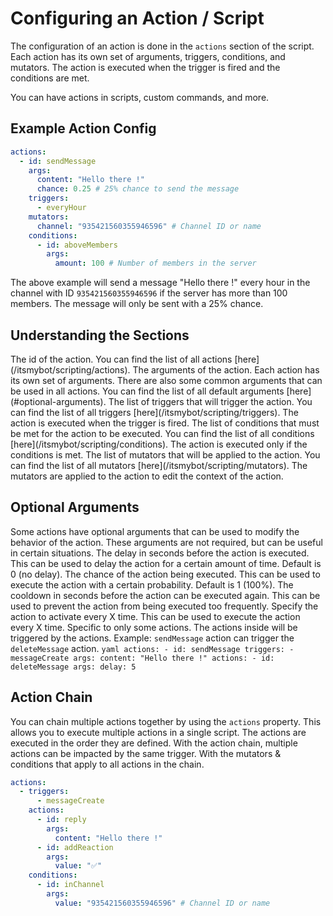 # Configuring an Action / Script

The configuration of an action is done in the `actions` section of the script. Each action has its own set of arguments, triggers, conditions, and mutators. The action is executed when the trigger is fired and the conditions are met.

You can have actions in scripts, custom commands, and more.

## Example Action Config
```yaml
actions:
  - id: sendMessage
    args:
      content: "Hello there !"
      chance: 0.25 # 25% chance to send the message
    triggers:
      - everyHour
    mutators:
      channel: "935421560355946596" # Channel ID or name
    conditions:
      - id: aboveMembers
        args:
          amount: 100 # Number of members in the server
```
The above example will send a message "Hello there !" every hour in the channel with ID `935421560355946596` if the server has more than 100 members. The message will only be sent with a 25% chance.

## Understanding the Sections

<Properties>
  <Property name="id">
    The id of the action. You can find the list of all actions [here](/itsmybot/scripting/actions).
  </Property>
  <Property name="args">
    The arguments of the action. Each action has its own set of arguments. There are also some common arguments that can be used in all actions. You can find the list of all default arguments [here](#optional-arguments).
  </Property>
  <Property name="triggers">
    The list of triggers that will trigger the action. You can find the list of all triggers [here](/itsmybot/scripting/triggers). The action is executed when the trigger is fired.
  </Property>
  <Property name="conditions">
    The list of conditions that must be met for the action to be executed. You can find the list of all conditions [here](/itsmybot/scripting/conditions). The action is executed only if the conditions is met.
  </Property>
  <Property name="mutators">
    The list of mutators that will be applied to the action. You can find the list of all mutators [here](/itsmybot/scripting/mutators). The mutators are applied to the action to edit the context of the action.
  </Property>
</Properties>

## Optional Arguments
Some actions have optional arguments that can be used to modify the behavior of the action. These arguments are not required, but can be useful in certain situations.
<Properties>
  <Property name="delay">
    The delay in seconds before the action is executed. This can be used to delay the action for a certain amount of time. Default is 0 (no delay).
  </Property>
  <Property name="chance">
    The chance of the action being executed. This can be used to execute the action with a certain probability. Default is 1 (100%).
  </Property>
  <Property name="cooldown">
    The cooldown in seconds before the action can be executed again. This can be used to prevent the action from being executed too frequently.
  </Property>
  <Property name="every">
    Specify the action to activate every X time. This can be used to execute the action every X time.
  </Property>
  <Property name="actions">
    Specific to only some actions. The actions inside will be triggered by the actions. Example: `sendMessage` action can trigger the `deleteMessage` action.
    ```yaml
    actions:
      - id: sendMessage
        triggers:
          - messageCreate
        args:
          content: "Hello there !"
          actions:
            - id: deleteMessage
              args:
                delay: 5
    ```
  </Property>
</Properties>

## Action Chain
You can chain multiple actions together by using the `actions` property. This allows you to execute multiple actions in a single script. The actions are executed in the order they are defined.
With the action chain, multiple actions can be impacted by the same trigger. With the mutators & conditions that apply to all actions in the chain.
```yaml
actions:
  - triggers:
      - messageCreate
    actions:
      - id: reply
        args:
          content: "Hello there !"
      - id: addReaction
        args:
          value: "✅"
    conditions:
      - id: inChannel
        args:
          value: "935421560355946596" # Channel ID or name
```